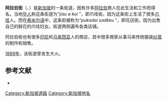 {{Coord|1|18|8.1|N|103|51|29.6|E|region:SG|display=title}}
{{Infobox street
|coordinates=
|metro      =
|namesake   =
|路牌类型    =Singapore
|中文道路名称=阿拉伯街
|道路名称拼音=
|所在地区    =
|道路英文名  =Arab St
|图片        =Arab Street, Jan 06.JPG
|图片说明    =
|图片宽度=250px}}

'''阿拉伯街'''（{{lang-en|Arab Street}}、{{Lang-ms|Jalan Arab}}）是[[新加坡|新加坡]]的一条街道，因有许多[[阿拉伯人|阿拉伯]]商人在此生活和工作而得名。当地[[华人|华人]]称这条街道为“''jiau a koi'' ”，即爪哇街，因为这条街上生活了很多[[爪哇岛|爪哇]]人。而在[[泰米尔语|泰米尔语]]中，这条街被称为“''pukadai sadkku'' ”，即花店街，因为出售自己的鲜花的爪哇妇女。街道两侧遍布各类店铺。

阿拉伯街也有很多[[印度尼西亚|印尼]]和[[马来西亚|马来西亚]]人的商店，其中很多商家从事马来传统服装[[纱笼|纱笼]]的制作和销售。

[[1889年|1889年]]，该街道曾发生大火。

== 参考文献 ==
* {{Cite book|title=Toponymics - A Study of Singapore Street Name|last=Savage|first=Victor R.|publisher=Eastern University Press|year=2004|last2=Yeoh|first2=Brenda S. A.}}
[[Category:新加坡道路|Category:新加坡道路]]
[[Category:新加坡地名|Category:新加坡地名]]